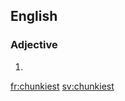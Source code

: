 ==English==

===Adjective===
{{head|en|adjective superlative form}}

# {{en-superlative of|chunky}}

[[fr:chunkiest]]
[[sv:chunkiest]]